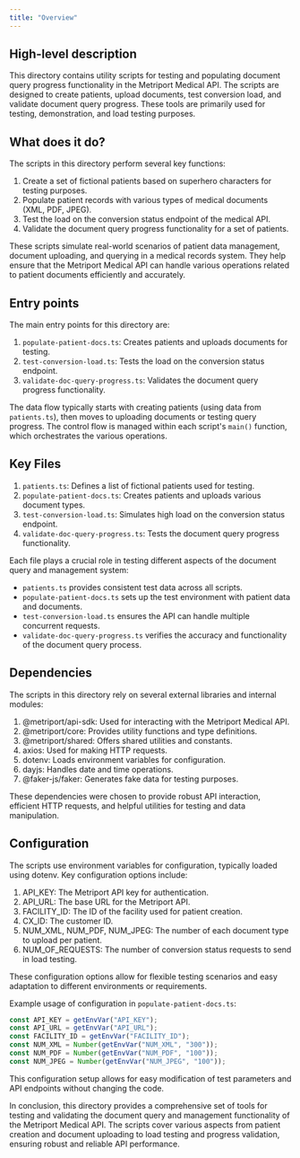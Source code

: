 ```yaml
---
title: "Overview"
---
```


## High-level description
This directory contains utility scripts for testing and populating document query progress functionality in the Metriport Medical API. The scripts are designed to create patients, upload documents, test conversion load, and validate document query progress. These tools are primarily used for testing, demonstration, and load testing purposes.

## What does it do?
The scripts in this directory perform several key functions:

1. Create a set of fictional patients based on superhero characters for testing purposes.
2. Populate patient records with various types of medical documents (XML, PDF, JPEG).
3. Test the load on the conversion status endpoint of the medical API.
4. Validate the document query progress functionality for a set of patients.

These scripts simulate real-world scenarios of patient data management, document uploading, and querying in a medical records system. They help ensure that the Metriport Medical API can handle various operations related to patient documents efficiently and accurately.

## Entry points
The main entry points for this directory are:

1. `populate-patient-docs.ts`: Creates patients and uploads documents for testing.
2. `test-conversion-load.ts`: Tests the load on the conversion status endpoint.
3. `validate-doc-query-progress.ts`: Validates the document query progress functionality.

The data flow typically starts with creating patients (using data from `patients.ts`), then moves to uploading documents or testing query progress. The control flow is managed within each script's `main()` function, which orchestrates the various operations.

## Key Files

1. `patients.ts`: Defines a list of fictional patients used for testing.
2. `populate-patient-docs.ts`: Creates patients and uploads various document types.
3. `test-conversion-load.ts`: Simulates high load on the conversion status endpoint.
4. `validate-doc-query-progress.ts`: Tests the document query progress functionality.

Each file plays a crucial role in testing different aspects of the document query and management system:

- `patients.ts` provides consistent test data across all scripts.
- `populate-patient-docs.ts` sets up the test environment with patient data and documents.
- `test-conversion-load.ts` ensures the API can handle multiple concurrent requests.
- `validate-doc-query-progress.ts` verifies the accuracy and functionality of the document query process.

## Dependencies
The scripts in this directory rely on several external libraries and internal modules:

1. @metriport/api-sdk: Used for interacting with the Metriport Medical API.
2. @metriport/core: Provides utility functions and type definitions.
3. @metriport/shared: Offers shared utilities and constants.
4. axios: Used for making HTTP requests.
5. dotenv: Loads environment variables for configuration.
6. dayjs: Handles date and time operations.
7. @faker-js/faker: Generates fake data for testing purposes.

These dependencies were chosen to provide robust API interaction, efficient HTTP requests, and helpful utilities for testing and data manipulation.

## Configuration
The scripts use environment variables for configuration, typically loaded using dotenv. Key configuration options include:

1. API_KEY: The Metriport API key for authentication.
2. API_URL: The base URL for the Metriport API.
3. FACILITY_ID: The ID of the facility used for patient creation.
4. CX_ID: The customer ID.
5. NUM_XML, NUM_PDF, NUM_JPEG: The number of each document type to upload per patient.
6. NUM_OF_REQUESTS: The number of conversion status requests to send in load testing.

These configuration options allow for flexible testing scenarios and easy adaptation to different environments or requirements.

Example usage of configuration in `populate-patient-docs.ts`:

```typescript
const API_KEY = getEnvVar("API_KEY");
const API_URL = getEnvVar("API_URL");
const FACILITY_ID = getEnvVar("FACILITY_ID");
const NUM_XML = Number(getEnvVar("NUM_XML", "300"));
const NUM_PDF = Number(getEnvVar("NUM_PDF", "100"));
const NUM_JPEG = Number(getEnvVar("NUM_JPEG", "100"));
```

This configuration setup allows for easy modification of test parameters and API endpoints without changing the code.

In conclusion, this directory provides a comprehensive set of tools for testing and validating the document query and management functionality of the Metriport Medical API. The scripts cover various aspects from patient creation and document uploading to load testing and progress validation, ensuring robust and reliable API performance.